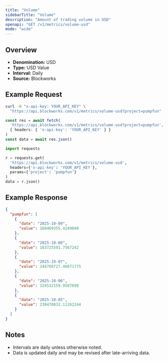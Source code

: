 ```yaml
---
title: "Volume"
sidebarTitle: "Volume"
description: "Amount of trading volume in USD"
openapi: "GET /v1/metrics/volume-usd"
mode: "wide"
---
```


## Overview

- **Denomination:** USD
- **Type:** USD Value
- **Interval:** Daily
- **Source:** Blockworks

## Example Request

<CodeGroup>

```bash cURL
curl -H "x-api-key: YOUR_API_KEY" \
  "https://api.blockworks.com/v1/metrics/volume-usd?project=pumpfun"
```

```typescript TypeScript
const res = await fetch(
  'https://api.blockworks.com/v1/metrics/volume-usd?project=pumpfun',
  { headers: { 'x-api-key': 'YOUR_API_KEY' } }
)
const data = await res.json()
```

```python Python
import requests

r = requests.get(
  'https://api.blockworks.com/v1/metrics/volume-usd',
  headers={'x-api-key': 'YOUR_API_KEY'},
  params={'project': 'pumpfun'}
)
data = r.json()
```

</CodeGroup>

## Example Response

```json
{
  "pumpfun": [
    {
      "date": "2025-10-09",
      "value": 160469355.4249049
    },
    {
      "date": "2025-10-08",
      "value": 183725591.7567242
    },
    {
      "date": "2025-10-07",
      "value": 244760727.46671775
    },
    {
      "date": "2025-10-06",
      "value": 324532159.9587699
    },
    {
      "date": "2025-10-05",
      "value": 238470832.11262244
    }
  ]
}
```

## Notes
- Intervals are daily unless otherwise noted.
- Data is updated daily and may be revised after late-arriving data.